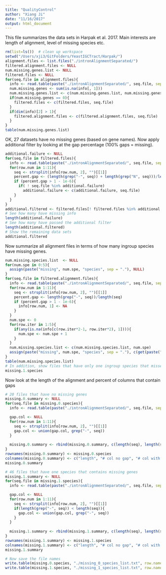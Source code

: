```yaml
---
title: "QualityControl"
author: "Xiang Ji"
date: "11/16/2017"
output: html_document
---
```


This file summarizes the data sets in Harpak et al. 2017. Main interests are 
length of alignment, level of missing species etc.

```r
rm(list=ls())  # clean up workspace
setwd("/Users/xji3/GitFolders/YeastIGCTract/Harpak/")
alignment.files <- list.files("./intronAlignmentSeparated/")
filtered.alignment.files <- NULL
num.missing.genes.list <- NULL
filtered.files <- NULL
for(seq.file in alignment.files){
  info <- read.table(paste("./intronAlignmentSeparated/", seq.file, sep = ""), as.is = TRUE)
  num.missing.genes <- sum(is.na(info[, 1]))
  num.missing.genes.list <- c(num.missing.genes.list, num.missing.genes)
  if(num.missing.genes == 0){
    filtered.files <- c(filtered.files, seq.file)
  }
  if(dim(info)[2] > 1){
    filtered.alignment.files <- c(filtered.alignment.files, seq.file)
  }
}
table(num.missing.genes.list)
```

OK, 27 datasets have no missing genes (based on gene names). Now apply additional filter by looking at the gap percentage (100% gaps = missing).

```r
additional.failure <- NULL
for(seq.file in filtered.files){
  info <- read.table(paste("./intronAlignmentSeparated/", seq.file, sep = ""), as.is = TRUE)
  for(row.num in 1:11){
    seq <- strsplit(info[row.num, 2], "")[[1]]
    percent.gap <- (length(grep("-", seq)) + length(grep("N", seq)))/length(seq)
    if (percent.gap > 1 - 1e-6){
      if( ! seq.file %in% additional.failure)
        additional.failure <- c(additional.failure, seq.file)
    }
  }
}
additional.filtered <- filtered.files[! filtered.files %in% additional.failure]
# See how many have missing info
length(additional.failure)
# See how many have passed the additional filter
length(additional.filtered)
# Show the remaining data sets
additional.filtered
```

Now summarize all alignment files in terms of how many ingroup species have missing genes.

```r
num.missing.species.list  <- NULL
for(num.spe in 0:5){
  assign(paste("missing", num.spe, "species", sep = "."), NULL)
}
for(seq.file in filtered.alignment.files){
  info <- read.table(paste("./intronAlignmentSeparated/", seq.file, sep = ""), as.is = TRUE)
  for(row.num in 1:11){
    seq <- strsplit(info[row.num, 2], "")[[1]]
    percent.gap <- length(grep("-", seq))/length(seq)
    if (percent.gap > 1 - 1e-6){
      info[row.num, 1] <- NA
    }   
  }
  num.spe <- 0
  for(row.iter in 1:5){
    if(any(is.na(info[c(row.iter*2-1, row.iter*2), 1]))){
      num.spe <- num.spe + 1
    }
  }
  num.missing.species.list <- c(num.missing.species.list, num.spe)
  assign(paste("missing", num.spe, "species", sep = "."), c(get(paste("missing", num.spe, "species", sep = ".")), seq.file))
}
table(num.missing.species.list)
# In addition, show files that have only one ingroup species that misses either one or both copies
missing.1.species
```

Now look at the length of the alignment and percent of columns that contain gaps

```r
# 20 files that have no missing genes
missing.0.summary <- NULL
for(seq.file in missing.0.species){
  info <- read.table(paste("./intronAlignmentSeparated/", seq.file, sep = ""), as.is = TRUE)

  gap.col <- NULL
  for(row.num in 1:11){
    seq <- strsplit(info[row.num, 2], "")[[1]]
    gap.col <- union(gap.col, grep("-", seq))
  }
  
  missing.0.summary <- rbind(missing.0.summary, c(length(seq), length(seq) - length(gap.col), length(gap.col), length(gap.col)/length(seq)))
}
rownames(missing.0.summary) <- missing.0.species
colnames(missing.0.summary) <- c("length", "# col no gap", "# col with gap", "% gap col")
missing.0.summary

# 46 files that have one species that contains missing genes
missing.1.summary <- NULL
for(seq.file in missing.1.species){
  info <- read.table(paste("./intronAlignmentSeparated/", seq.file, sep = ""), as.is = TRUE)

  gap.col <- NULL
  for(row.num in 1:11){
    seq <- strsplit(info[row.num, 2], "")[[1]]
    if(length(grep("-", seq)) < length(seq)){
      gap.col <- union(gap.col, grep("-", seq))
    }
  }
  
  missing.1.summary <- rbind(missing.1.summary, c(length(seq), length(seq) - length(gap.col), length(gap.col), length(gap.col)/length(seq)))
}
rownames(missing.1.summary) <- missing.1.species
colnames(missing.1.summary) <- c("length", "# col no gap", "# col with gap", "% gap col")
missing.1.summary

# Now save the file names
write.table(missing.0.species, "./missing_0_species_list.txt", row.names = FALSE, col.names = FALSE, quote = FALSE)
write.table(missing.1.species, "./missing_1_species_list.txt", row.names = FALSE, col.names = FALSE, quote = FALSE)
```